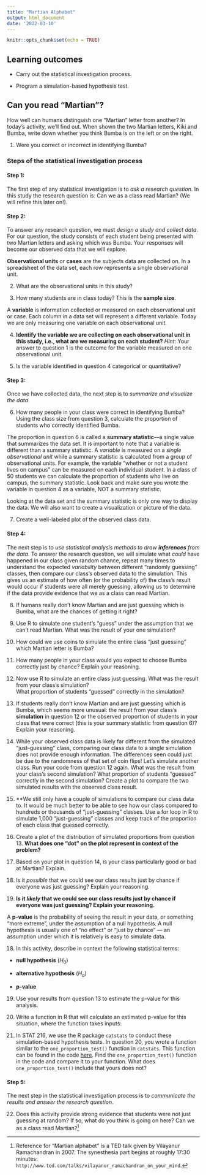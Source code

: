 ```yaml
---
title: "Martian Alphabet"
output: html_document
date: '2022-03-10'
---
```


```r
knitr::opts_chunk$set(echo = TRUE)
```

## Learning outcomes

* Carry out the statistical investigation process.

* Program a simulation-based hypothesis test.

## Can you read "Martian"?

How well can humans distinguish one "Martian" letter from another?
In today’s activity, we’ll find out. When shown the two Martian letters,
Kiki and Bumba, write down whether you think Bumba is on the left
or on the right.


1.	Were you correct or incorrect in identifying Bumba?



### Steps of the statistical investigation process

#### Step 1:
The first step of any statistical investigation is to
*ask a research question*.  In this study the research question is:
Can we as a class read Martian? (We will refine this later on!).

#### Step 2:
To answer any research question, we must
*design a study and collect data*. For our question,
the study consists of each student being presented with two
Martian letters and asking which was Bumba.  Your responses
will become our observed data that we will explore.  

**Observational units** or **cases** are the subjects
data are collected on. In a spreadsheet of the data set,
each row represents a single observational unit.  

2.  What are the observational units in this study?



3.  How many students are in class today? This is the **sample size**.



A **variable** is information collected or measured on each observational
unit or case. Each column in a data set will represent a different variable.
Today we are only measuring one variable on each observational unit.

4. **Identify the variable we are collecting on each observational unit in this study, i.e., what are we measuring on each student?**  *Hint*: Your answer to question 1 is the outcome for the variable measured on one observational unit.


5. Is the variable identified in question 4 categorical or quantitative?


#### Step 3:
Once we have collected data, the next step is to
*summarize and visualize the data*.

6.	How many people in your class were correct in identifying Bumba?
Using the class size from question 3, calculate the proportion of
students who correctly identified Bumba.  



The proportion in question 6 is called a **summary statistic**---a single value
that summarizes the data set. It is important to note that a variable is different than a summary statistic. A *variable* is measured on a
*single observational unit* while a summary statistic is calculated
from a group of observational units.  For example, the variable
"whether or not a student lives on campus" can be measured on each
individual student.  In a class of 50 students we can calculate the
proportion of students who live on campus, the summary statistic.
Look back and make sure you wrote the variable in question 4 as a
variable, NOT a summary statistic. 


Looking at the data set and the summary statistic is only one way
to display the data.  We will also want to create a visualization
or picture of the data. 

7. Create a well-labeled plot of the observed class data.


                    
#### Step 4:
The next step is to *use statistical analysis methods
to draw **inferences** from the data*. To answer the research question,
we will simulate what *could* have happened in our class given
random chance, repeat many times to understand the expected
*variability* between different "randomly guessing" classes,
then compare our class's observed data to the simulation.
This gives us an estimate of how often (or the probability of)
the class's result would occur if students were all merely guessing,
allowing us to determine if the data provide evidence that we as a
class can read Martian.


8. If humans really don't know Martian and are just guessing which
is Bumba, what are the chances of getting it right?


9. Use R to simulate one student's “guess” under the assumption
that we can't read Martian. What was the result of your one simulation?



10. How could we use coins to simulate the entire class "just guessing"
which Martian letter is Bumba? 


11. How many people in your class would you expect to choose Bumba
correctly just by chance?  Explain your reasoning.



12. Now use R to simulate an entire class just guessing.
What was the result from your class's simulation?  
What proportion of students "guessed" correctly in the simulation?



13. If students really don’t know Martian and are just guessing which
is Bumba, which seems more unusual: the result from your class’s
**simulation** in question 12 or the observed proportion of students
in your class that were correct (this is your summary statistic from question 6)?  
Explain your reasoning.



14.	While your observed class data is likely far different from the simulated 
"just-guessing" class, comparing our class data to a single simulation does not 
provide enough information.  The differences seen could just be due to the
randomness of that set of coin flips!  Let’s simulate another class.
Run your code from question 12 again.
What was the result from your class's second simulation?
What proportion of students "guessed" correctly in the second simulation?
Create a plot to compare the two simulated results with the observed class result.



13.	**We still only have a couple of simulations to compare our class data to.
It would be much better to be able to see how our class compared to hundreds or 
thousands of "just-guessing" classes.
Use a for loop in R to simulate 1,000 "just-guessing" classes and keep track
of the proportion of each class that guessed correctly.


14. Create a plot of the distribution of simulated proportions from question 13. 
**What does one "dot" on the plot represent in context of the problem?**


15. Based on your plot in question 14, is your class particularly good
or bad at Martian?  Explain.

16.	Is it *possible* that we could see our class results just by chance
if everyone was just guessing?  Explain your reasoning.


17.	**Is it *likely* that we could see our class results just by chance
if everyone was just guessing?  Explain your reasoning.**


A **p-value** is the probability of seeing the result in your data, or something
"more extreme", under the assumption of a null hypothesis.
A null hypothesis is usually one of "no effect" or "just by chance" --- an
assumption under which it is relatively is easy to simulate data.

18. In this activity, describe in context the following statistical terms:

- **null hypothesis** ($H_0$)

- **alternative hypothesis** ($H_a$)

- **p-value**


19. Use your results from question 13 to estimate the p-value for this analysis.



20. Write a function in R that will calculate an estimated p-value for
this situation, where the function takes inputs: 





21. In STAT 216, we use the R package `catstats` to conduct these simulation-based
hypothesis tests. In question 20, you wrote a function similar to the 
`one_proportion_test()` function in `catstats`.
This function can be found in the code [here](https://github.com/greenwood-stat/catstats/blob/master/R/s216-applets.R).
Find the `one_proportion_test()` function in the code and compare it to your
function. What does `one_proportion_test()` include that yours does not?



#### Step 5:
The next step in the statistical investigation process is to *communicate the results and answer the research question*.

22.	Does this activity provide strong evidence that students were not
just guessing at random? If so, what do you think is going on here?
Can we as a class read Martian?^[Reference for “Martian alphabet” is a TED talk given by Vilayanur Ramachandran in 2007. The synesthesia part begins at roughly 17:30 minutes: `http://www.ted.com/talks/vilayanur_ramachandran_on_your_mind`.]  
